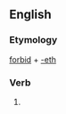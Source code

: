 ==English==

===Etymology===
[[forbid]] + [[-eth]]

===Verb===
{{en-verb form}}

# {{archaic third-person singular of|forbid}}